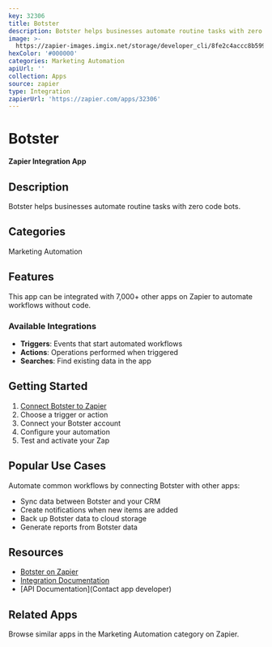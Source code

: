 ```yaml
---
key: 32306
title: Botster
description: Botster helps businesses automate routine tasks with zero code bots.
image: >-
  https://zapier-images.imgix.net/storage/developer_cli/8fe2c4accc8b599758febea8684abc84.png?auto=format%2Ccompress&ixlib=python-3.0.0&q=50
hexColor: '#000000'
categories: Marketing Automation
apiUrl: ''
collection: Apps
source: zapier
type: Integration
zapierUrl: 'https://zapier.com/apps/32306'
---
```

# Botster

**Zapier Integration App**

## Description

Botster helps businesses automate routine tasks with zero code bots.

## Categories

Marketing Automation

## Features

This app can be integrated with 7,000+ other apps on Zapier to automate workflows without code.

### Available Integrations

- **Triggers**: Events that start automated workflows
- **Actions**: Operations performed when triggered
- **Searches**: Find existing data in the app

## Getting Started

1. [Connect Botster to Zapier](https://zapier.com/apps/32306)
2. Choose a trigger or action
3. Connect your Botster account
4. Configure your automation
5. Test and activate your Zap

## Popular Use Cases

Automate common workflows by connecting Botster with other apps:

- Sync data between Botster and your CRM
- Create notifications when new items are added
- Back up Botster data to cloud storage
- Generate reports from Botster data

## Resources

- [Botster on Zapier](https://zapier.com/apps/32306)
- [Integration Documentation](https://zapier.com/apps/32306/integrations)
- [API Documentation](Contact app developer)

## Related Apps

Browse similar apps in the Marketing Automation category on Zapier.
